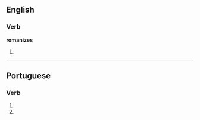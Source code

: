 
==English==

===Verb===
'''romanizes'''

# {{third-person singular of|[[romanize]]}}

----
==Portuguese==

===Verb===
{{pt-verb form}}

# {{pt-verb form of|[[romanizar]]|ar|subjunctive|present|singular|second}}
# {{pt-verb form of|[[romanizar]]|ar|imperative|negative|singular|second}}
{{rfc-auto}}